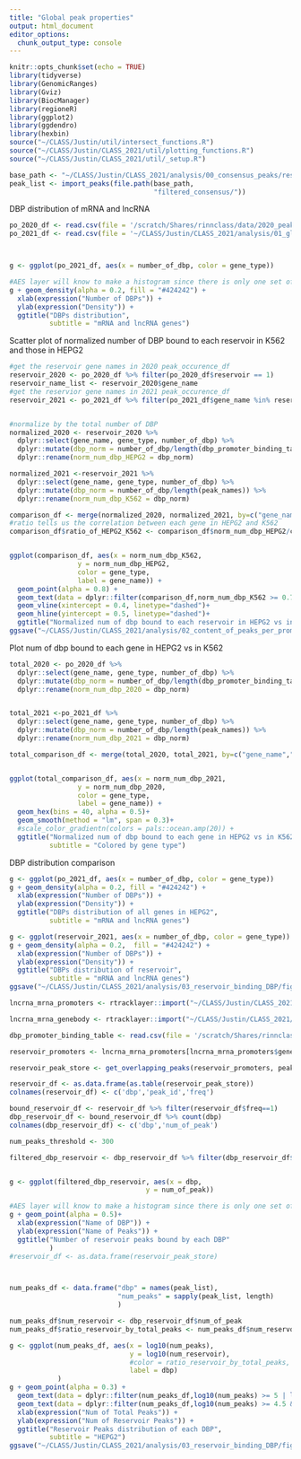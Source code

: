 ```yaml
---
title: "Global peak properties"
output: html_document
editor_options: 
  chunk_output_type: console
---
```


```r
knitr::opts_chunk$set(echo = TRUE)
library(tidyverse)
library(GenomicRanges)
library(Gviz)
library(BiocManager)
library(regioneR)
library(ggplot2)
library(ggdendro)
library(hexbin)
source("~/CLASS/Justin/util/intersect_functions.R")
source("~/CLASS/Justin/CLASS_2021/util/plotting_functions.R")
source("~/CLASS/Justin/CLASS_2021/util/_setup.R")
```

```r
base_path <- "~/CLASS/Justin/CLASS_2021/analysis/00_consensus_peaks/results"
peak_list <- import_peaks(file.path(base_path,
                                    "filtered_consensus/"))

```

DBP distribution of mRNA and lncRNA
```r
po_2020_df <- read.csv(file = '/scratch/Shares/rinnclass/data/2020_peak_occurence_df.csv')
po_2021_df <- read.csv(file = '~/CLASS/Justin/CLASS_2021/analysis/01_global_peak_properties/results/peak_occurence_dataframe.csv')



g <- ggplot(po_2021_df, aes(x = number_of_dbp, color = gene_type))

#AES layer will know to make a histogram since there is only one set of values for x.
g + geom_density(alpha = 0.2, fill = "#424242") +
  xlab(expression("Number of DBPs")) +
  ylab(expression("Density")) +
  ggtitle("DBPs distribution",
          subtitle = "mRNA and lncRNA genes") 

```

Scatter plot of normalized number of DBP bound to each reservoir in K562 and those in HEPG2
```r
#get the reservoir gene names in 2020 peak_occurence_df
reservoir_2020 <- po_2020_df %>% filter(po_2020_df$reservoir == 1) 
reservoir_name_list <- reservoir_2020$gene_name
#get the reservior gene names in 2021 peak_occurence_df
reservoir_2021 <- po_2021_df %>% filter(po_2021_df$gene_name %in% reservoir_name_list)


#normalize by the total number of DBP
normalized_2020 <- reservoir_2020 %>%
  dplyr::select(gene_name, gene_type, number_of_dbp) %>%
  dplyr::mutate(dbp_norm = number_of_dbp/length(dbp_promoter_binding_table$dbp)) %>%
  dplyr::rename(norm_num_dbp_HEPG2 = dbp_norm)

normalized_2021 <-reservoir_2021 %>%
  dplyr::select(gene_name, gene_type, number_of_dbp) %>%
  dplyr::mutate(dbp_norm = number_of_dbp/length(peak_names)) %>%
  dplyr::rename(norm_num_dbp_K562 = dbp_norm)

comparison_df <- merge(normalized_2020, normalized_2021, by=c("gene_name","gene_type"))
#ratio tells us the correlation between each gene in HEPG2 and K562
comparison_df$ratio_of_HEPG2_K562 <- comparison_df$norm_num_dbp_HEPG2/comparison_df$norm_num_dbp_K562


ggplot(comparison_df, aes(x = norm_num_dbp_K562, 
                 y = norm_num_dbp_HEPG2,
                 color = gene_type,
                 label = gene_name)) +
  geom_point(alpha = 0.8) +
  geom_text(data = dplyr::filter(comparison_df,norm_num_dbp_K562 >= 0.75 & norm_num_dbp_HEPG2 >= 0.5 ), alpha = 0.9)+
  geom_vline(xintercept = 0.4, linetype="dashed")+
  geom_hline(yintercept = 0.5, linetype="dashed")+
  ggtitle("Normalized num of dbp bound to each reservoir in HEPG2 vs in K562")
ggsave("~/CLASS/Justin/CLASS_2021/analysis/02_content_of_peaks_per_promoter/figures/Normalized_distribution_num_dbp_HEPG2_K562.png", height = 5, width = 8)

```
Plot num of dbp bound to each gene in HEPG2 vs in K562
```r
total_2020 <- po_2020_df %>%
  dplyr::select(gene_name, gene_type, number_of_dbp) %>%
  dplyr::mutate(dbp_norm = number_of_dbp/length(dbp_promoter_binding_table$dbp)) %>%
  dplyr::rename(norm_num_dbp_2020 = dbp_norm)


total_2021 <-po_2021_df %>%
  dplyr::select(gene_name, gene_type, number_of_dbp) %>%
  dplyr::mutate(dbp_norm = number_of_dbp/length(peak_names)) %>%
  dplyr::rename(norm_num_dbp_2021 = dbp_norm)

total_comparison_df <- merge(total_2020, total_2021, by=c("gene_name","gene_type"))


ggplot(total_comparison_df, aes(x = norm_num_dbp_2021, 
                 y = norm_num_dbp_2020,
                 color = gene_type,
                 label = gene_name)) +
  geom_hex(bins = 40, alpha = 0.5)+
  geom_smooth(method = "lm", span = 0.3)+
  #scale_color_gradientn(colors = pals::ocean.amp(20)) +
  ggtitle("Normalized num of dbp bound to each gene in HEPG2 vs in K562",
          subtitle = "Colored by gene type")
```

DBP distribution comparison
```r
g <- ggplot(po_2021_df, aes(x = number_of_dbp, color = gene_type))
g + geom_density(alpha = 0.2, fill = "#424242") +
  xlab(expression("Number of DBPs")) +
  ylab(expression("Density")) +
  ggtitle("DBPs distribution of all genes in HEPG2",
          subtitle = "mRNA and lncRNA genes") 

g <- ggplot(reservoir_2021, aes(x = number_of_dbp, color = gene_type))
g + geom_density(alpha = 0.2,  fill = "#424242") +
  xlab(expression("Number of DBPs")) +
  ylab(expression("Density")) +
  ggtitle("DBPs distribution of reservoir",
          subtitle = "mRNA and lncRNA genes") 
ggsave("~/CLASS/Justin/CLASS_2021/analysis/03_reservoir_binding_DBP/figures/DBP_distribution_reservoir_in_HEPG2.png", height = 5, width = 8)
```

```r
lncrna_mrna_promoters <- rtracklayer::import("~/CLASS/Justin/CLASS_2021/analysis/00_consensus_peaks/results/promoters/lncrna_mrna_promoters.gtf")

lncrna_mrna_genebody <- rtracklayer::import("~/CLASS/Justin/CLASS_2021/analysis/00_consensus_peaks/results/genebody/lncrna_mrna_genebody.gtf")

dbp_promoter_binding_table <- read.csv(file = '/scratch/Shares/rinnclass/data/dbp_promoter_binding_table.csv')

reservoir_promoters <- lncrna_mrna_promoters[lncrna_mrna_promoters$gene_name %in% reservoir_name_list]

reservoir_peak_store <- get_overlapping_peaks(reservoir_promoters, peak_list, 1)

reservoir_df <- as.data.frame(as.table(reservoir_peak_store))
colnames(reservoir_df) <- c('dbp','peak_id','freq')

bound_reservoir_df <- reservoir_df %>% filter(reservoir_df$freq==1)
dbp_reservoir_df <- bound_reservoir_df %>% count(dbp)
colnames(dbp_reservoir_df) <- c('dbp','num_of_peak')

num_peaks_threshold <- 300

filtered_dbp_reservoir <- dbp_reservoir_df %>% filter(dbp_reservoir_df$num_of_peak >= num_peaks_threshold)


g <- ggplot(filtered_dbp_reservoir, aes(x = dbp,
                                  y = num_of_peak))

#AES layer will know to make a histogram since there is only one set of values for x.
g + geom_point(alpha = 0.5)+
  xlab(expression("Name of DBP")) +
  ylab(expression("Name of Peaks")) +
  ggtitle("Number of reservoir peaks bound by each DBP"
          ) 
#reservoir_df <- as.data.frame(reservoir_peak_store)



num_peaks_df <- data.frame("dbp" = names(peak_list),
                           "num_peaks" = sapply(peak_list, length)
                           )

num_peaks_df$num_reservoir <- dbp_reservoir_df$num_of_peak
num_peaks_df$ratio_reservoir_by_total_peaks <- num_peaks_df$num_reservoir/num_peaks_df$num_peaks * 100

g <- ggplot(num_peaks_df, aes(x = log10(num_peaks),
                              y = log10(num_reservoir),
                              #color = ratio_reservoir_by_total_peaks,
                              label = dbp)
            )
g + geom_point(alpha = 0.3) +
  geom_text(data = dplyr::filter(num_peaks_df,log10(num_peaks) >= 5 | log10(num_reservoir) <= 1 ), alpha = 1)+
  geom_text(data = dplyr::filter(num_peaks_df,log10(num_peaks) >= 4.5 & log10(num_reservoir) <= 1.5 ), alpha = 1)+
  xlab(expression("Num of Total Peaks")) +
  ylab(expression("Num of Reservoir Peaks")) +
  ggtitle("Reservoir Peaks distribution of each DBP",
          subtitle = "HEPG2") 
ggsave("~/CLASS/Justin/CLASS_2021/analysis/03_reservoir_binding_DBP/figures/Reservoir_distribution_of_each_DBP_in_HEPG2.png", height = 5, width = 8)

```

